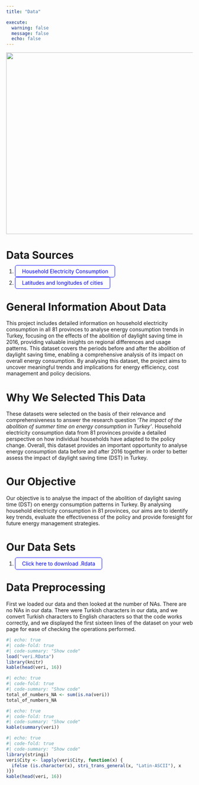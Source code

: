 ```yaml
---
title: "Data"

execute: 
  warning: false
  message: false
  echo: false
---
```


![](images/datacat.mp4.gif){fig-align="center" width="13.7cm" height="13cm"}

# Data Sources

<style>
  .button {
    padding: 7px 18px;
    border: 1px solid blue;
    text-decoration: none;
    color: blue;
    border-radius: 5px;
  }
</style>

<div>

1.  <a href=https://biruni.tuik.gov.tr/medas/?locale=tr" class="button">Household Electricity Consumption</a>

2.  <a href=https://gist.github.com/abdullahoguk/ee03c26a23dca6eda9c480b4967e77b6#file-il-csv-L1" class="button">Latitudes and longitudes of cities</a>

</div>

# General Information About Data

This project includes detailed information on household electricity consumption in all 81 provinces to analyse energy consumption trends in Turkey, focusing on the effects of the abolition of daylight saving time in 2016, providing valuable insights on regional differences and usage patterns. This dataset covers the periods before and after the abolition of daylight saving time, enabling a comprehensive analysis of its impact on overall energy consumption. By analysing this dataset, the project aims to uncover meaningful trends and implications for energy efficiency, cost management and policy decisions.

# Why We Selected This Data

These datasets were selected on the basis of their relevance and comprehensiveness to answer the research question *'The impact of the abolition of summer time on energy consumption in Turkey'*. Household electricity consumption data from 81 provinces provide a detailed perspective on how individual households have adapted to the policy change. Overall, this dataset provides an important opportunity to analyse energy consumption data before and after 2016 together in order to better assess the impact of daylight saving time (DST) in Turkey.

# Our Objective

Our objective is to analyse the impact of the abolition of daylight saving time (DST) on energy consumption patterns in Turkey. By analysing household electricity consumption in 81 provinces, our aims are to identify key trends, evaluate the effectiveness of the policy and provide foresight for future energy management strategies.

# Our Data Sets

<style>
  .button {
    padding: 7px 18px;
    border: 1px solid blue;
    text-decoration: none;
    color: blue;
    border-radius: 5px;
  }
</style>

<div>

1.  <a href=https://drive.google.com/uc?export=download&id=1fmDbdAFxbrIulAWriuQ9JfJHpSoMOu3g/" class="button">Click here to download .Rdata</a>

</div>

# Data Preprocessing

First we loaded our data and then looked at the number of NAs. There are no NAs in our data. There were Turkish characters in our data, and we convert Turkish characters to English characters so that the code works correctly, and we displayed the first sixteen lines of the dataset on your web page for ease of checking the operations performed.

```r
#| echo: true
#| code-fold: true
#| code-summary: "Show code"
load("veri.RData")
library(knitr)
kable(head(veri, 16))
```

```r
#| echo: true
#| code-fold: true
#| code-summary: "Show code"
total_of_numbers_NA <- sum(is.na(veri))
total_of_numbers_NA
```

```r
#| echo: true
#| code-fold: true
#| code-summary: "Show code"
kable(summary(veri))
```

```r
#| echo: true
#| code-fold: true
#| code-summary: "Show code"
library(stringi)
veri$City <- lapply(veri$City, function(x) {
  ifelse (is.character(x), stri_trans_general(x, "Latin-ASCII"), x
)})
kable(head(veri, 16))
```
